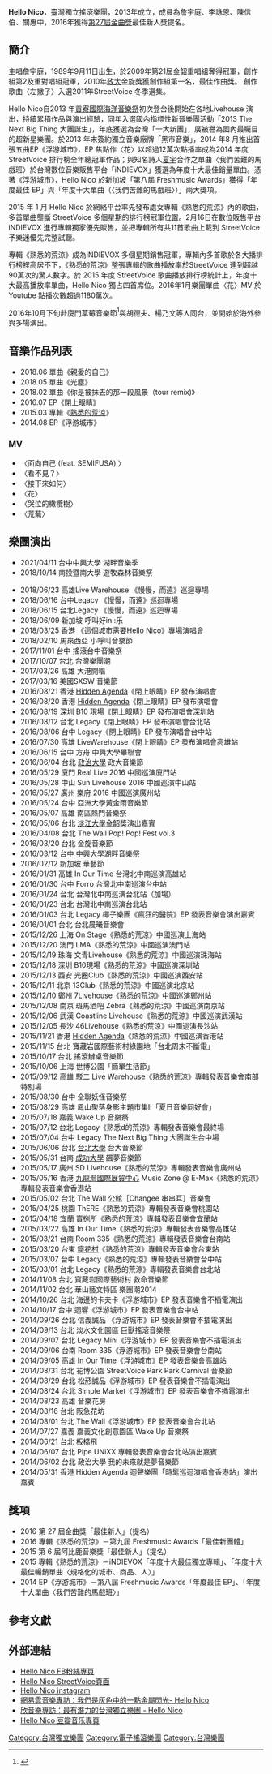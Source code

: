 {{Veil|time=2015-09-12T10:41:35+00:00}}
{{藝人
| 姓名 = Hello Nico
| 類型 = 樂團
| 圖片 =
| 圖片簡介 =  
| 圖片尺寸 =  
| 原名 = 
| 英文名 = Hello Nico
| 日本名 = 
| 綽號 = 
| 國籍 = {{ROC}}
| 音樂類型 =[[電子搖滾|電子搖滾]]<br />[[獨立搖滾|獨立搖滾]]
| 職業 = [[歌手|歌手]]
| 樂器 = 
| 活躍年代 = 2013年－至今
| 唱片公司 = 黑市音樂（2013年－2021年）
| 經紀公司 =
| 相關團體 = 
| 網站 =  
| 現任成員 = 詹宇庭（[[歌手|主唱]]）<br/>陳信伯（[[電貝斯|貝斯手]]）<br/>關惠中（[[爵士鼓|鼓　手]]）<br/>李詠恩 （[[吉他手|吉他手]]，[[合成器|合成器]]）
}}
 
'''Hello Nico'''，臺灣獨立搖滾樂團，2013年成立，成員為詹宇庭、李詠恩、陳信伯、關惠中，2016年獲得[[第27屆金曲獎|第27屆金曲獎]]最佳新人獎提名。

== 簡介 == 
主唱詹宇庭，1989年9月11日出生，於2009年第21屆金韶重唱組奪得冠軍，創作組第2及重對唱組冠軍，2010年[[政大|政大]]金旋獎獲創作組第一名，最佳作曲獎。 創作歌曲〈左撇子〉入選2011年StreetVoice 冬季選集。

Hello Nico自2013 年[[貢寮國際海洋音樂祭|貢寮國際海洋音樂祭]]初次登台後開始在各地Livehouse 演出，持續累積作品與演出經驗，同年入選國內指標性新晉樂團活動「2013 The Next Big Thing 大團誕生」，年底獲選為台灣「十大新團」，廣被譽為國內最矚目的超新星樂團。於2013 年末簽約獨立音樂廠牌「黑市音樂」，2014 年8 月推出首張五曲EP《浮游城市》，EP 焦點作〈花〉以超過12萬次點播率成為2014 年度StreetVoice 排行榜全年總冠軍作品；與知名詩人[[夏宇|夏宇]]合作之單曲〈我們苦難的馬戲班〉於台灣數位音樂販售平台「iNDIEVOX」獲選為年度十大最佳銷量單曲。憑著《浮游城市》，Hello Nico 於新加坡「第八屆 Freshmusic Awards」獲得「年度最佳 EP」與「年度十大單曲（〈我們苦難的馬戲班〉）」兩大獎項。

2015 年 1 月 Hello Nico 於網絡平台率先發布處女專輯《熟悉的荒涼》內的歌曲，多首單曲壟斷 StreetVoice 多個星期的排行榜冠軍位置。2月16日在數位販售平台iNDIEVOX 進行專輯獨家優先販售，並把專輯所有共11首歌曲上載到 StreetVoice 予樂迷優先完整試聽。

專輯《熟悉的荒涼》成為iNDIEVOX 多個星期銷售冠軍，專輯內多首歌於各大播排行榜裡高居不下，《熟悉的荒涼》整張專輯的歌曲播放率於StreetVoice 達到超越90萬次的驚人數字。於 2015 年度 StreetVoice 歌曲播放排行榜統計上，年度十大最高播放率單曲，Hello Nico 獨占四首席位。2016年1月樂團單曲〈花〉MV 於 Youtube 點播次數超過1180萬次。

2016年10月下旬赴[[廈門|廈門]]草莓音樂節<ref>{{Cite web |url=http://www.chinatimes.com/newspapers/20161006000850-260301 |title=廈門海上大觀園 唱響草莓音樂節 |accessdate=2016-10-06 |archive-date=2016-10-09 |archive-url=https://web.archive.org/web/20161009131252/http://www.chinatimes.com/newspapers/20161006000850-260301 |dead-url=no }}</ref>與胡德夫、[[楊乃文|楊乃文]]等人同台，並開始於海外參與多場演出。

== 音樂作品列表 ==
*2018.06 單曲《親愛的自己》
*2018.05 單曲《光塵》
*2018.02 單曲《你是被抹去的那一段風景（tour remix)》
*2016.07 EP《閉上眼睛》
*2015.03 專輯《[[熟悉的荒涼|熟悉的荒涼]]》
*2014.08 EP《浮游城市》
 
=== MV ===
*〈面向自己 (feat. SEMIFUSA) 〉
*〈看不見？〉
*〈接下來如何〉
*〈花〉
*〈哭泣的橄欖樹〉
*〈荒蕪〉

== 樂團演出 ==
*2021/04/11 台中中興大學 湖畔音樂季
*2018/10/14 南投暨南大學 遊牧森林音樂祭
{{hideh|樂團演出}}
*2018/06/23 高雄Live Warehouse 《慢慢，而遠》巡迴專場
*2018/06/16 台中Legacy 《慢慢，而遠》巡迴專場
*2018/06/15 台北Legacy 《慢慢，而遠》巡迴專場
*2018/06/09 新加坡 呼叫好in::乐
*2018/03/25 香港 《這個城市需要Hello Nico》專場演唱會
*2018/02/10 馬來西亞 小呼叫音樂節
*2017/11/01 台中 搖滾台中音樂祭
*2017/10/07 台北 台灣樂團潮
*2017/03/26 高雄 大港開唱
*2017/03/16 美國SXSW 音樂節
*2016/08/21 香港 [[Hidden_Agenda|Hidden Agenda]]《閉上眼睛》EP 發布演唱會 
*2016/08/20 香港 [[Hidden_Agenda|Hidden Agenda]]《閉上眼睛》EP 發布演唱會
*2016/08/19 深圳 B10 現場《閉上眼睛》EP 發布演唱會深圳站
*2016/08/12 台北 Legacy《閉上眼睛》EP 發布演唱會台北站
*2016/08/06 台中 Legacy《閉上眼睛》EP 發布演唱會台中站
*2016/07/30 高雄 LiveWarehouse《閉上眼睛》EP 發布演唱會高雄站
*2016/06/15 台中 方舟 中興大學畢聯會
*2016/06/04 台北 [[政治大學|政治大學]] 政大音樂節
*2016/05/29 廈門 Real Live 2016 中國巡演廈門站
*2016/05/28 中山 Sun Livehouse 2016 中國巡演中山站
*2016/05/27 廣州 樂府 2016 中國巡演廣州站
*2016/05/24 台中 亞洲大學黃金雨音樂節
*2016/05/07 高雄 南區熱門音樂祭
*2016/05/06 台北 [[淡江大學|淡江大學]]金韶獎演出嘉賓
*2016/04/08 台北 The Wall Pop! Pop! Fest vol.3
*2016/03/20 台北 金旋音樂節
*2016/03/12 台中 [[中興大學|中興大學]]湖畔音樂祭
*2016/02/12 新加坡 華藝節
*2016/01/31 高雄 In Our Time 台灣北中南巡演高雄站
*2016/01/30 台中 Forro 台灣北中南巡演台中站
*2016/01/24 台北 台灣北中南巡演台北站（加場）
*2016/01/23 台北 台灣北中南巡演台北站
*2016/01/03 台北 Legacy 椰子樂團《瘋狂的醫院》EP 發表音樂會演出嘉賓
*2016/01/01 台北 台北晨曦音樂會
*2015/12/26 上海 On Stage《熟悉的荒涼》中國巡演上海站
*2015/12/20 澳門 LMA《熟悉的荒涼》中國巡演澳門站
*2015/12/19 珠海 文青Livehouse《熟悉的荒涼》中國巡演珠海站
*2015/12/18 深圳 B10現場《熟悉的荒涼》中國巡演深圳站
*2015/12/13 西安 光圈Club《熟悉的荒涼》中國巡演西安站
*2015/12/11 北京 13Club《熟悉的荒涼》中國巡演北京站
*2015/12/10 鄭州 7Livehouse《熟悉的荒涼》中國巡演鄭州站
*2015/12/08 南京 斑馬酒吧 Zebra《熟悉的荒涼》中國巡演南京站
*2015/12/06 武漢 Coastline Livehouse《熟悉的荒涼》中國巡演武漢站
*2015/12/05 長沙 46Livehouse《熟悉的荒涼》中國巡演長沙站
*2015/11/21 香港 [[Hidden_Agenda|Hidden Agenda]]《熟悉的荒涼》中國巡演香港站
*2015/11/15 台北 寶藏岩國際藝術村綠園地「台北周末不斷電」
*2015/10/17 台北 搖滾辦桌音樂節
*2015/10/06 上海 世博公園「簡單生活節」
*2015/09/12 高雄 駁二 Live Warehouse《熟悉的荒涼》專輯發表音樂會南部特別場
*2015/08/30 台中 全聯妖怪音樂祭
*2015/08/29 高雄 鳳山聚落身影主題市集II「夏日音樂同好會」
*2015/07/18 嘉義 Wake Up 音樂祭
*2015/07/12 台北 Legacy《熟悉d的荒涼》專輯發表音樂會最終場
*2015/07/04 台中 Legacy The Next Big Thing 大團誕生台中場
*2015/06/06 台北 [[台北大學|台北大學]] 台大音樂節
*2015/05/31 台南 [[成功大學|成功大學]] 飆夢音樂節
*2015/05/17 廣州 SD Livehouse《熟悉的荒涼》專輯發表音樂會廣州站
*2015/05/16 香港 [[九龍灣國際展貿中心|九龍灣國際展貿中心]] Music Zone @ E-Max《熟悉的荒涼》專輯發表音樂會香港站
*2015/05/02 台北 The Wall 公館［Changee 串串耳］音樂會
*2015/04/25 桃園 ThERE《熟悉的荒涼》專輯發表音樂會桃園站
*2015/04/18 宜蘭 賣捌所《熟悉的荒涼》專輯發表音樂會宜蘭站
*2015/03/22 高雄 In Our Time《熟悉的荒涼》專輯發表音樂會高雄站
*2015/03/21 台南 Room 335《熟悉的荒涼》專輯發表音樂會台南站
*2015/03/20 台東 [[鐵花村|鐵花村]]《熟悉的荒涼》專輯發表音樂會台東站
*2015/03/07 台中 Legacy《熟悉的荒涼》專輯發表音樂會台中站
*2015/03/01 台北 Legacy《熟悉的荒涼》專輯發表音樂會台北站
*2014/11/08 台北 寶藏岩國際藝術村 救命音樂節
*2014/11/02 台北 華山藝文特區 樂團潮2014
*2014/10/26 台北 海邊的卡夫卡《浮游城市》EP 發表音樂會不插電演出
*2014/10/17 台中 迴響《浮游城市》EP 發表音樂會台中站
*2014/09/26 台北 信義誠品 《浮游城市》EP 發表音樂會不插電演出
*2014/09/13 台北 淡水文化園區 巨獸搖滾音樂祭
*2014/09/07 台北 Legacy Mini《浮游城市》EP 發表音樂會不插電演出
*2014/09/06 台南 Room 335《浮游城市》EP 發表音樂會台南站
*2014/09/05 高雄 In Our Time《浮游城市》EP 發表音樂會高雄站
*2014/08/31 台北 花博公園 StreetVoice Park Park Carnival 音樂節
*2014/08/29 台北 松菸誠品《浮游城市》EP 發表音樂會不插電演出
*2014/08/24 台北 Simple Market《浮游城市》EP 發表音樂會不插電演出
*2014/08/23 高雄 音樂花房
*2014/08/16 台北 阪急花坊
*2014/08/01 台北 The Wall《浮游城市》EP 發表音樂會台北站
*2014/07/27 嘉義 嘉義文化創意園區 Wake Up 音樂祭
*2014/06/21 台北 板橋飛
*2014/06/07 台北 Pipe UNiXX 專輯發表音樂會台北站演出嘉賓
*2014/06/02 台北 政治大學 我的未來就是夢音樂節
*2014/05/31 香港 Hidden Agenda 迴聲樂團「時髦巡迴演唱會香港站」演出嘉賓
{{hidef}}

== 獎項 ==
*2016 第 27 屆金曲獎「最佳新人」（提名）
*2016 專輯《熟悉的荒涼》－第九屆 Freshmusic Awards「最佳新團體」
*2015 第 6 屆阿比鹿音樂獎「最佳新人」（提名）
*2015 專輯《熟悉的荒涼》－iNDIEVOX「年度十大最佳獨立專輯」、「年度十大最佳暢銷單曲〈規格化的城市、商品、人〉」
*2014 EP《浮游城市》－第八屆 Freshmusic Awards「年度最佳 EP」、「年度十大單曲〈我們苦難的馬戲班〉」

==參考文獻==
{{Reflist|1}}

== 外部連結 ==
*[https://www.facebook.com/HelloNico.tw/ Hello Nico FB粉絲專頁]{{Wayback|url=https://www.facebook.com/HelloNico.tw/ |date=20160109140822 }}
*[https://tw.streetvoice.com/HelloNico/ Hello Nico StreetVoice頁面]{{Wayback|url=https://tw.streetvoice.com/HelloNico/ |date=20160501073151 }}
*[https://www.instagram.com/hello.nico.official/ Hello Nico instagram]{{Wayback|url=https://www.instagram.com/hello.nico.official/ |date=20170512182353 }}
*[http://music.163.com/#/topic?id=14016050 網易雲音樂專訪：我們是灰色中的一點金屬閃光- Hello Nico]{{Wayback|url=http://music.163.com/#/topic?id=14016050 |date=20170727190807 }}
*[http://solomo.xinmedia.com/music/18627-HelloNico 欣音樂專訪：最有潛力的台灣獨立樂團 - Hello Nico]{{Wayback|url=http://solomo.xinmedia.com/music/18627-HelloNico |date=20160515035404 }}
*[https://site.douban.com/hellonico/ Hello Nico 豆瓣音乐專頁]{{Wayback|url=https://site.douban.com/hellonico/ |date=20160814015110 }}

[[Category:台灣獨立樂團|Category:台灣獨立樂團]]
[[Category:電子搖滾樂團|Category:電子搖滾樂團]]
[[Category:台灣樂團|Category:台灣樂團]]